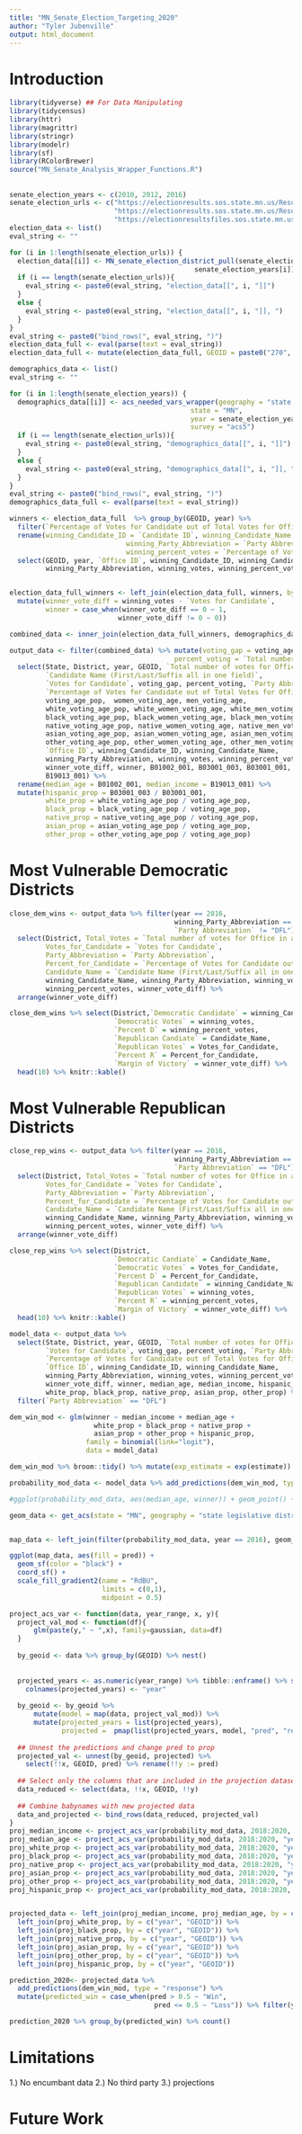 ```yaml
---
title: "MN_Senate_Election_Targeting_2020"
author: "Tyler Jubenville"
output: html_document
---
```


# Introduction

```r
library(tidyverse) ## For Data Manipulating
library(tidycensus)
library(httr)
library(magrittr)
library(stringr)
library(modelr)
library(sf)
library(RColorBrewer)
source("MN_Senate_Analysis_Wrapper_Functions.R")
```

## 

```r
senate_election_years <- c(2010, 2012, 2016)
senate_election_urls <- c("https://electionresults.sos.state.mn.us/Results/MediaFile_Archive/Index?erselectionId=69&mediafileid=30",
                          "https://electionresults.sos.state.mn.us/Results/MediaFile_Archive/Index?erselectionId=1&mediafileid=30",
                          "https://electionresultsfiles.sos.state.mn.us/20161108/stsenate.txt")
election_data <- list()
eval_string <- ""

for (i in 1:length(senate_election_urls)) {
  election_data[[i]] <- MN_senate_election_district_pull(senate_election_urls[i],
                                              senate_election_years[i])
  if (i == length(senate_election_urls)){
    eval_string <- paste0(eval_string, "election_data[[", i, "]]")
  }
  else {
    eval_string <- paste0(eval_string, "election_data[[", i, "]], ")
  }
}
eval_string <- paste0("bind_rows(", eval_string, ")")
election_data_full <- eval(parse(text = eval_string))
election_data_full <- mutate(election_data_full, GEOID = paste0("270", str_pad(District, 2, "left", pad = "0")))

```

```r
demographics_data <- list()
eval_string <- ""

for (i in 1:length(senate_election_years)) {
  demographics_data[[i]] <- acs_needed_vars_wrapper(geography = "state legislative district (upper chamber)",
                                             state = "MN",
                                             year = senate_election_years[i],
                                             survey = "acs5")
  if (i == length(senate_election_urls)){
    eval_string <- paste0(eval_string, "demographics_data[[", i, "]]")
  }
  else {
    eval_string <- paste0(eval_string, "demographics_data[[", i, "]], ")
  }
}
eval_string <- paste0("bind_rows(", eval_string, ")")
demographics_data_full <- eval(parse(text = eval_string))
```



```r
winners <- election_data_full  %>% group_by(GEOID, year) %>% 
  filter(`Percentage of Votes for Candidate out of Total Votes for Office` == max(`Percentage of Votes for Candidate out of Total Votes for Office`)) %>%
  rename(winning_Candidate_ID = `Candidate ID`, winning_Candidate_Name = `Candidate Name (First/Last/Suffix all in one field)`,
                             winning_Party_Abbreviation = `Party Abbreviation`, winning_votes = `Votes for Candidate`, 
                             winning_percent_votes = `Percentage of Votes for Candidate out of Total Votes for Office`) %>%
  select(GEOID, year, `Office ID`, winning_Candidate_ID, winning_Candidate_Name,
         winning_Party_Abbreviation, winning_votes, winning_percent_votes)


election_data_full_winners <- left_join(election_data_full, winners, by = c("GEOID", "Office ID", "year")) %>%
  mutate(winner_vote_diff = winning_votes - `Votes for Candidate`, 
         winner = case_when(winner_vote_diff == 0 ~ 1,
                           winner_vote_diff != 0 ~ 0))

```

```r
combined_data <- inner_join(election_data_full_winners, demographics_data_full, by = c("GEOID", "year"))

output_data <- filter(combined_data) %>% mutate(voting_gap = voting_age_pop - `Total number of votes for Office in area`,
                                         percent_voting = `Total number of votes for Office in area` / voting_age_pop) %>%
  select(State, District, year, GEOID, `Total number of votes for Office in area`,
         `Candidate Name (First/Last/Suffix all in one field)`,
         `Votes for Candidate`, voting_gap, percent_voting, `Party Abbreviation`,
         `Percentage of Votes for Candidate out of Total Votes for Office`,
         voting_age_pop,  women_voting_age, men_voting_age,
         white_voting_age_pop, white_women_voting_age, white_men_voting_age,
         black_voting_age_pop, black_women_voting_age, black_men_voting_age,
         native_voting_age_pop, native_women_voting_age, native_men_voting_age,
         asian_voting_age_pop, asian_women_voting_age, asian_men_voting_age,
         other_voting_age_pop, other_women_voting_age, other_men_voting_age,
         `Office ID`, winning_Candidate_ID, winning_Candidate_Name,
         winning_Party_Abbreviation, winning_votes, winning_percent_votes,
         winner_vote_diff, winner, B01002_001, B03001_003, B03001_001,
         B19013_001) %>%
  rename(median_age = B01002_001, median_income = B19013_001) %>%
  mutate(hispanic_prop = B03001_003 / B03001_001,
         white_prop = white_voting_age_pop / voting_age_pop,
         black_prop = black_voting_age_pop / voting_age_pop,
         native_prop = native_voting_age_pop / voting_age_pop,
         asian_prop = asian_voting_age_pop / voting_age_pop,
         other_prop = other_voting_age_pop / voting_age_pop)

```

# Most Vulnerable Democratic Districts

```r
close_dem_wins <- output_data %>% filter(year == 2016,
                                         winning_Party_Abbreviation == "DFL",
                                         `Party Abbreviation` != "DFL") %>% 
  select(District, Total_Votes = `Total number of votes for Office in area`,
         Votes_for_Candidate = `Votes for Candidate`,
         Party_Abbreviation = `Party Abbreviation`, 
         Percent_for_Candidate = `Percentage of Votes for Candidate out of Total Votes for Office`,
         Candidate_Name = `Candidate Name (First/Last/Suffix all in one field)`,
         winning_Candidate_Name, winning_Party_Abbreviation, winning_votes,
         winning_percent_votes, winner_vote_diff) %>% 
  arrange(winner_vote_diff)

close_dem_wins %>% select(District,`Democratic Candidate` = winning_Candidate_Name,
                          `Democratic Votes` = winning_votes,
                          `Percent D` = winning_percent_votes,
                          `Republican Candiate` = Candidate_Name, 
                          `Republican Votes` = Votes_for_Candidate,
                          `Percent R` = Percent_for_Candidate,
                          `Margin of Victory` = winner_vote_diff) %>%
  head(10) %>% knitr::kable()

```

# Most Vulnerable Republican Districts

```r
close_rep_wins <- output_data %>% filter(year == 2016,
                                         winning_Party_Abbreviation == "R",
                                         `Party Abbreviation` == "DFL") %>% 
  select(District, Total_Votes = `Total number of votes for Office in area`,
         Votes_for_Candidate = `Votes for Candidate`,
         Party_Abbreviation = `Party Abbreviation`, 
         Percent_for_Candidate = `Percentage of Votes for Candidate out of Total Votes for Office`,
         Candidate_Name = `Candidate Name (First/Last/Suffix all in one field)`,
         winning_Candidate_Name, winning_Party_Abbreviation, winning_votes,
         winning_percent_votes, winner_vote_diff) %>% 
  arrange(winner_vote_diff)

close_rep_wins %>% select(District,
                          `Democratic Candiate` = Candidate_Name, 
                          `Democratic Votes` = Votes_for_Candidate,
                          `Percent D` = Percent_for_Candidate,
                          `Republican Candidate` = winning_Candidate_Name,
                          `Republican Votes` = winning_votes,
                          `Percent R` = winning_percent_votes,
                          `Margin of Victory` = winner_vote_diff) %>%
  head(10) %>% knitr::kable()

```

```r
model_data <- output_data %>% 
  select(State, District, year, GEOID, `Total number of votes for Office in area`, 
         `Votes for Candidate`, voting_gap, percent_voting, `Party Abbreviation`,
         `Percentage of Votes for Candidate out of Total Votes for Office`,
         `Office ID`, winning_Candidate_ID, winning_Candidate_Name,
         winning_Party_Abbreviation, winning_votes, winning_percent_votes,
         winner_vote_diff, winner, median_age, median_income, hispanic_prop,
         white_prop, black_prop, native_prop, asian_prop, other_prop) %>%
  filter(`Party Abbreviation` == "DFL")

dem_win_mod <- glm(winner ~ median_income + median_age + 
                     white_prop + black_prop + native_prop + 
                     asian_prop + other_prop + hispanic_prop,
                   family = binomial(link="logit"),
                   data = model_data)

dem_win_mod %>% broom::tidy() %>% mutate(exp_estimate = exp(estimate))

probability_mod_data <- model_data %>% add_predictions(dem_win_mod, type = "response")

#ggplot(probability_mod_data, aes(median_age, winner)) + geom_point() + geom_line(aes(median_age, pred))
```

```r
geom_data <- get_acs(state = "MN", geography = "state legislative district (upper chamber)", geometry = TRUE, variables = "B19013_001")


map_data <- left_join(filter(probability_mod_data, year == 2016), geom_data, by="GEOID") %>% st_as_sf()

ggplot(map_data, aes(fill = pred)) +
  geom_sf(color = "black") +
  coord_sf() + 
  scale_fill_gradient2(name = "RdBU", 
                       limits = c(0,1), 
                       midpoint = 0.5)
```


```r
project_acs_var <- function(data, year_range, x, y){
  project_val_mod <- function(df){
      glm(paste(y," ~ ",x), family=gaussian, data=df)
  }
  
  by_geoid <- data %>% group_by(GEOID) %>% nest()
  
      
  projected_years <- as.numeric(year_range) %>% tibble::enframe() %>% select(value)
    colnames(projected_years) <- "year"
  
  by_geoid <- by_geoid %>%
      mutate(model = map(data, project_val_mod)) %>%
      mutate(projected_years = list(projected_years),
             projected =  pmap(list(projected_years, model, "pred", "response"), add_predictions))
   
  ## Unnest the predictions and change pred to prop
  projected_val <- unnest(by_geoid, projected) %>% 
    select(!!x, GEOID, pred) %>% rename(!!y := pred)
  
  ## Select only the columns that are included in the projection dataset
  data_reduced <- select(data, !!x, GEOID, !!y)
  
  ## Combine babynames with new projected data
  data_and_projected <- bind_rows(data_reduced, projected_val)
}
proj_median_income <- project_acs_var(probability_mod_data, 2018:2020, "year", "median_income")
proj_median_age <- project_acs_var(probability_mod_data, 2018:2020, "year", "median_age")
proj_white_prop <- project_acs_var(probability_mod_data, 2018:2020, "year", "white_prop")
proj_black_prop <- project_acs_var(probability_mod_data, 2018:2020, "year", "black_prop")
proj_native_prop <- project_acs_var(probability_mod_data, 2018:2020, "year", "native_prop")
proj_asian_prop <- project_acs_var(probability_mod_data, 2018:2020, "year", "asian_prop")
proj_other_prop <- project_acs_var(probability_mod_data, 2018:2020, "year", "other_prop")
proj_hispanic_prop <- project_acs_var(probability_mod_data, 2018:2020, "year", "hispanic_prop")


projected_data <- left_join(proj_median_income, proj_median_age, by = c("year", "GEOID")) %>%
  left_join(proj_white_prop, by = c("year", "GEOID")) %>%
  left_join(proj_black_prop, by = c("year", "GEOID")) %>%
  left_join(proj_native_prop, by = c("year", "GEOID")) %>%
  left_join(proj_asian_prop, by = c("year", "GEOID")) %>%
  left_join(proj_other_prop, by = c("year", "GEOID")) %>%
  left_join(proj_hispanic_prop, by = c("year", "GEOID"))

```

```r
prediction_2020<- projected_data %>%
  add_predictions(dem_win_mod, type = "response") %>% 
  mutate(predicted_win = case_when(pred > 0.5 ~ "Win",
                                    pred <= 0.5 ~ "Loss")) %>% filter(year == 2020)

prediction_2020 %>% group_by(predicted_win) %>% count()

```

# Limitations

1.) No encumbant data
2.) No third party
3.) projections

# Future Work